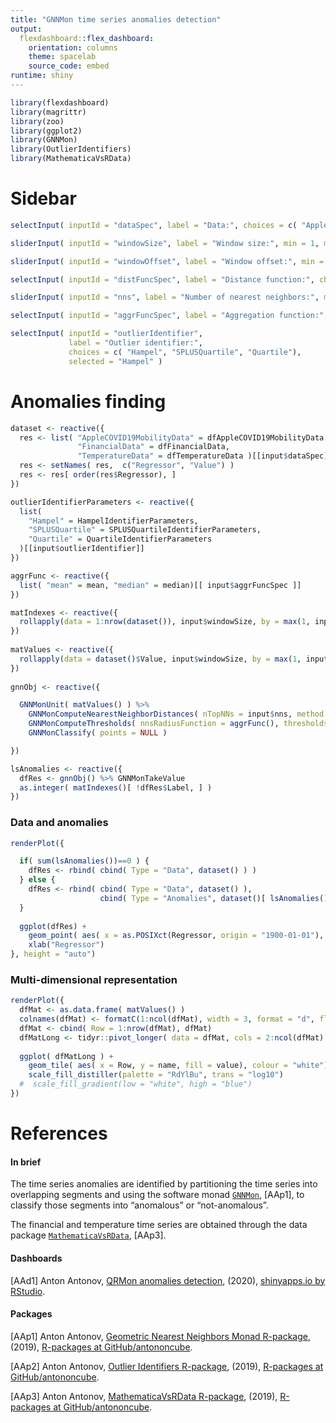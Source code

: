 ```yaml
---
title: "GNNMon time series anomalies detection"
output: 
  flexdashboard::flex_dashboard:
    orientation: columns
    theme: spacelab
    source_code: embed
runtime: shiny
---
```


```r
library(flexdashboard)
library(magrittr)
library(zoo)
library(ggplot2)
library(GNNMon)
library(OutlierIdentifiers)
library(MathematicaVsRData)
```


Sidebar {.sidebar}
=====================================

```r
selectInput( inputId = "dataSpec", label = "Data:", choices = c( "AppleCOVID19MobilityData", "FinancialData", "TemperatureData" ), selected = "FinancialData" )

sliderInput( inputId = "windowSize", label = "Window size:", min = 1, max = 120, step = 1, value = 10 )

sliderInput( inputId = "windowOffset", label = "Window offset:", min = 1, max = 120, step = 1, value = 1 )

selectInput( inputId = "distFuncSpec", label = "Distance function:", choices = c( "euclidean", "cosine" ), selected = "euclidean")

sliderInput( inputId = "nns", label = "Number of nearest neighbors:", min = 1, max = 120, step = 1, value = 10 )

selectInput( inputId = "aggrFuncSpec", label = "Aggregation function:", choices = c( "mean", "midian" ), selected = "mean")

selectInput( inputId = "outlierIdentifier", 
             label = "Outlier identifier:", 
             choices = c( "Hampel", "SPLUSQuartile", "Quartile"), 
             selected = "Hampel" )

```


Anomalies finding
====================================

```r
dataset <- reactive({
  res <- list( "AppleCOVID19MobilityData" = dfAppleCOVID19MobilityData[ dfAppleCOVID19MobilityData$TransportationType == "driving", c("AbsoluteTime", "Value")], 
               "FinancialData" = dfFinancialData, 
               "TemperatureData" = dfTemperatureData )[[input$dataSpec]]
  res <- setNames( res,  c("Regressor", "Value") )
  res <- res[ order(res$Regressor), ]
})

outlierIdentifierParameters <- reactive({
  list( 
    "Hampel" = HampelIdentifierParameters, 
    "SPLUSQuartile" = SPLUSQuartileIdentifierParameters, 
    "Quartile" = QuartileIdentifierParameters
  )[[input$outlierIdentifier]]
})  

aggrFunc <- reactive({
  list( "mean" = mean, "median" = median)[[ input$aggrFuncSpec ]]
})

matIndexes <- reactive({
  rollapply(data = 1:nrow(dataset()), input$windowSize, by = max(1, input$windowSize - input$windowOffset), c)
})
  
matValues <- reactive({
  rollapply(data = dataset()$Value, input$windowSize, by = max(1, input$windowSize - input$windowOffset), c)
})
    
gnnObj <- reactive({

  GNNMonUnit( matValues() ) %>%
    GNNMonComputeNearestNeighborDistances( nTopNNs = input$nns, method = input$distFuncSpec ) %>%
    GNNMonComputeThresholds( nnsRadiusFunction = aggrFunc(), thresholdsIdentifier = outlierIdentifierParameters() ) %>%
    GNNMonClassify( points = NULL )

})

lsAnomalies <- reactive({
  dfRes <- gnnObj() %>% GNNMonTakeValue
  as.integer( matIndexes()[ !dfRes$Label, ] )
})
```

### Data and anomalies

```r
renderPlot({

  if( sum(lsAnomalies())==0 ) {
    dfRes <- rbind( cbind( Type = "Data", dataset() ) )
  } else {
    dfRes <- rbind( cbind( Type = "Data", dataset() ),
                    cbind( Type = "Anomalies", dataset()[ lsAnomalies(), ] ) )
  }
  
  ggplot(dfRes) +
    geom_point( aes( x = as.POSIXct(Regressor, origin = "1900-01-01"), y = Value, color = Type ) ) +
    xlab("Regressor")
}, height = "auto")
```

### Multi-dimensional representation

```r
renderPlot({
  dfMat <- as.data.frame( matValues() )
  colnames(dfMat) <- formatC(1:ncol(dfMat), width = 3, format = "d", flag = "0")
  dfMat <- cbind( Row = 1:nrow(dfMat), dfMat)
  dfMatLong <- tidyr::pivot_longer( data = dfMat, cols = 2:ncol(dfMat) )
  
  ggplot( dfMatLong ) +
    geom_tile( aes( x = Row, y = name, fill = value), colour = "white") +
    scale_fill_distiller(palette = "RdYlBu", trans = "log10")
  #  scale_fill_gradient(low = "white", high = "blue")
})
```


References
====================================

#### In brief

The time series anomalies are identified by partitioning the time series into overlapping segments 
and using the software monad 
[`GNNMon`](https://github.com/antononcube/R-packages/tree/master/GNNMon-R), 
[AAp1], to classify those segments into "anomalous" or "not-anomalous".

The financial and temperature time series are obtained through the data package 
[`MathematicaVsRData`](https://github.com/antononcube/R-packages/tree/master/MathematicaVsRData), 
[AAp3].

#### Dashboards

[AAd1] Anton Antonov, 
[QRMon anomalies detection](https://antononcube.shinyapps.io/QRMonAnomaliesDetection/),
(2020),
[shinyapps.io by RStudio](https://www.shinyapps.io).

#### Packages

[AAp1] Anton Antonov,
[Geometric Nearest Neighbors Monad R-package](https://github.com/antononcube/R-packages/tree/master/GNNMon-R),
(2019),
[R-packages at GitHub/antononcube](https://github.com/antononcube/R-packages).

[AAp2] Anton Antonov,
[Outlier Identifiers R-package](https://github.com/antononcube/R-packages/tree/master/OutlierIdentifiers),
(2019),
[R-packages at GitHub/antononcube](https://github.com/antononcube/R-packages).

[AAp3] Anton Antonov,
[MathematicaVsRData R-package](https://github.com/antononcube/R-packages/tree/master/MathematicaVsRData),
(2019),
[R-packages at GitHub/antononcube](https://github.com/antononcube/R-packages).



